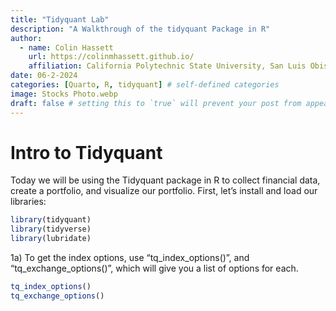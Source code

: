 ```yaml
---
title: "Tidyquant Lab"
description: "A Walkthrough of the tidyquant Package in R"
author:
  - name: Colin Hassett
    url: https://colinmhassett.github.io/
    affiliation: California Polytechnic State University, San Luis Obispo
date: 06-2-2024
categories: [Quarto, R, tidyquant] # self-defined categories
image: Stocks Photo.webp
draft: false # setting this to `true` will prevent your post from appearing on your listing page until you're ready!
---
```


# Intro to Tidyquant

Today we will be using the Tidyquant package in R to collect financial data, create a portfolio, and visualize our portfolio. First, let's install and load our libraries:

```r
library(tidyquant)
library(tidyverse)
library(lubridate)
```

1a) To get the index options, use "tq_index_options()", and "tq_exchange_options()", which will give you a list of options for each.

```r
tq_index_options()
tq_exchange_options()

```